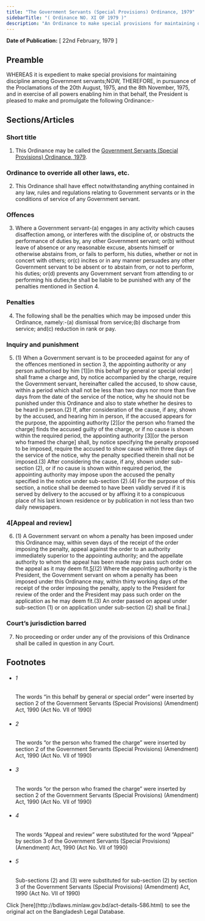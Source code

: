 ```yaml
---
title: "The Government Servants (Special Provisions) Ordinance, 1979"
sidebarTitle: "( Ordinance NO. XI OF 1979 )"
description: "An Ordinance to make special provisions for maintaining discipline among Government servants."
---
```


**Date of Publication:** [ 22nd February, 1979 ]

## Preamble

WHEREAS it is expedient to make special provisions for maintaining discipline among Government servants;NOW, THEREFORE, in pursuance of the Proclamations of the 20th August, 1975, and the 8th November, 1975, and in exercise of all powers enabling him in that behalf, the President is pleased to make and promulgate the following Ordinance:-

## Sections/Articles

### Short title

1. This Ordinance may be called the [Government Servants (Special Provisions) Ordinance, 1979](/act-586.html "Government Servants (Special Provisions) Ordinance, 1979").

### Ordinance to override all other laws, etc.

2. This Ordinance shall have effect notwithstanding anything contained in any law, rules and regulations relating to Government servants or in the conditions of service of any Government servant.

### Offences

3. Where a Government servant-(a) engages in any activity which causes disaffection among, or interferes with the discipline of, or obstructs the performance of duties by, any other Government servant; or(b) without leave of absence or any reasonable excuse, absents himself or otherwise abstains from, or fails to perform, his duties, whether or not in concert with others; or(c) incites or in any manner persuades any other Government servant to be absent or to abstain from, or not to perform, his duties; or(d) prevents any Government servant from attending to or performing his duties;he shall be liable to be punished with any of the penalties mentioned in Section 4.

### Penalties

4. The following shall be the penalties which may be imposed under this Ordinance, namely:-(a) dismissal from service;(b) discharge from service; and(c) reduction in rank or pay.

### Inquiry and punishment

5. (1) When a Government servant is to be proceeded against for any of the offences mentioned in section 3, the appointing authority or any person authorised by him [1][in this behalf by general or special order] shall frame a charge and, by notice accompanied by the charge, require the Government servant, hereinafter called the accused, to show cause, within a period which shall not be less than two days nor more than five days from the date of the service of the notice, why he should not be punished under this Ordinance and also to state whether he desires to be heard in person.(2) If, after consideration of the cause, if any, shown by the accused, and hearing him in person, if the accused appears for the purpose, the appointing authority [2][or the person who framed the charge] finds the accused guilty of the charge, or if no cause is shown within the required period, the appointing authority [3][or the person who framed the charge] shall, by notice specifying the penalty proposed to be imposed, require the accused to show cause within three days of the service of the notice, why the penalty specified therein shall not be imposed.(3) After considering the cause, if any, shown under sub-section (2), or if no cause is shown within required period, the appointing authority may impose upon the accused the penalty specified in the notice under sub-section (2).(4) For the purpose of this section, a notice shall be deemed to have been validly served if it is served by delivery to the accused or by affixing it to a conspicuous place of his last known residence or by publication in not less than two daily newspapers.

### 4[Appeal and review]

6. (1) A Government servant on whom a penalty has been imposed under this Ordinance may, within seven days of the receipt of the order imposing the penalty, appeal against the order to an authority immediately superior to the appointing authority; and the appellate authority to whom the appeal has been made may pass such order on the appeal as it may deem fit.[5](1)[(2) Where the appointing authority is the President, the Government servant on whom a penalty has been imposed under this Ordinance may, within thirty working days of the receipt of the order imposing the penalty, apply to the President for review of the order and the President may pass such order on the application as he may deem fit.(3) An order passed on appeal under sub-section (1) or on application under sub-section (2) shall be final.]

### Court’s jurisdiction barred

7. No proceeding or order under any of the provisions of this Ordinance shall be called in question in any Court.

## Footnotes

- ###### 1

  The words “in this behalf by general or special order” were inserted by section 2 of the Government Servants (Special Provisions) (Amendment) Act, 1990 (Act No. VII of 1990)

- ###### 2

  The words “or the person who framed the charge” were inserted by section 2 of the Government Servants (Special Provisions) (Amendment) Act, 1990 (Act No. VII of 1990)

- ###### 3

  The words “or the person who framed the charge” were inserted by section 2 of the Government Servants (Special Provisions) (Amendment) Act, 1990 (Act No. VII of 1990)

- ###### 4

  The words “Appeal and review” were substituted for the word “Appeal” by section 3 of the Government Servants (Special Provisions) (Amendment) Act, 1990 (Act No. VII of 1990)

- ###### 5

  Sub-sections (2) and (3) were substituted for sub-section (2) by section 3 of the Government Servants (Special Provisions) (Amendment) Act, 1990 (Act No. VII of 1990)

<Note>
  Click [here](http://bdlaws.minlaw.gov.bd/act-details-586.html) to see the original act on the Bangladesh Legal Database.
</Note>

